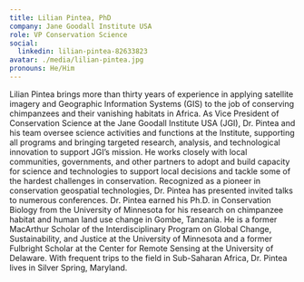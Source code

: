 ```yaml
---
title: Lilian Pintea, PhD
company: Jane Goodall Institute USA
role: VP Conservation Science
social:
  linkedin: lilian-pintea-82633823
avatar: ./media/lilian-pintea.jpg
pronouns: He/Him
---
```

Lilian Pintea brings more than thirty years of experience in applying satellite imagery and Geographic Information Systems (GIS) to the job of conserving chimpanzees and their vanishing habitats in Africa. As Vice President of Conservation Science at the Jane Goodall Institute USA (JGI), Dr. Pintea and his team oversee science activities and functions at the Institute, supporting all programs and bringing targeted research, analysis, and technological innovation to support JGI’s mission. He works closely with local communities, governments, and other partners to adopt and build capacity for science and technologies to support local decisions and tackle some of the hardest challenges in conservation. Recognized as a pioneer in conservation geospatial technologies, Dr. Pintea has presented invited talks to numerous conferences. Dr. Pintea earned his Ph.D. in Conservation Biology from the University of Minnesota for his research on chimpanzee habitat and human land use change in Gombe, Tanzania. He is a former MacArthur Scholar of the Interdisciplinary Program on Global Change, Sustainability, and Justice at the University of Minnesota and a former Fulbright Scholar at the Center for Remote Sensing at the University of Delaware. With frequent trips to the field in Sub-Saharan Africa, Dr. Pintea lives in Silver Spring, Maryland.
